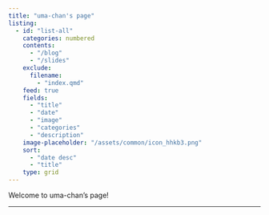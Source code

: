 ```yaml
---
title: "uma-chan's page"
listing:
  - id: "list-all"
    categories: numbered
    contents:
      - "/blog"
      - "/slides"
    exclude:
      filename:
        - "index.qmd"
    feed: true
    fields:
      - "title"
      - "date"
      - "image"
      - "categories"
      - "description"
    image-placeholder: "/assets/common/icon_hhkb3.png"
    sort:
      - "date desc"
      - "title"
    type: grid
---
```


Welcome to uma-chan's page!

---

::: {#list-all}
:::
